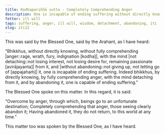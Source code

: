 ```yaml
---
title: Kodhapariññā sutta - Completely Comprehending Anger
description: One is incapable of ending suffering without directly knowing, not completely comprehending anger, without the mind not detaching from it and without abandoning it. One is capable of ending suffering by directly knowing, by fully comprehending anger, with the mind detaching from it, and by abandoning it.
fetter: ill will
tags: suffering, anger, ill will, wisdom, detachment, abandoning, iti
slug: iti12
---
```


This was said by the Blessed One, said by the Arahant, as I have heard:

"Bhikkhus, without directly knowing, without fully comprehending |anger::rage, wrath, fury, indignation [kodha]|, with the mind |not detaching::not losing interest, not losing desire for, remaining passionate [avirājayanta]| from it, and |without abandoning::not giving up, not letting go of [appajahaṁ]| it, one is incapable of ending suffering. Indeed bhikkhus, by directly knowing, by fully comprehending anger, with the mind detaching from it, and by abandoning it, one is capable of ending suffering."

The Blessed One spoke on this matter. In this regard, it is said:

"Overcome by anger, through which,
beings go to an unfortunate destination;
Completely comprehending that anger,
those seeing clearly abandon it;
Having abandoned it, they do not return,
to this world at any time."

This matter too was spoken by the Blessed One, as I have heard.